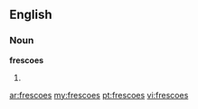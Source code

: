 ==English==

===Noun===
'''frescoes'''

# {{plural of|[[fresco]]}}

[[ar:frescoes]]
[[my:frescoes]]
[[pt:frescoes]]
[[vi:frescoes]]